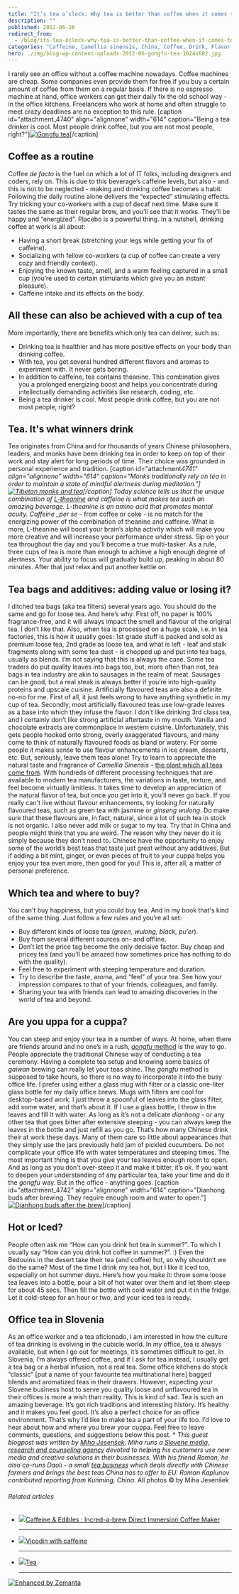 ```yaml
---
title: "It’s tea o’clock: Why tea is better than coffee when it comes to office life?"
description: ""
published: 2012-06-26
redirect_from:
  - /blog/its-tea-oclock-why-tea-is-better-than-coffee-when-it-comes-to-office-life/swizec/4737
categories: "Caffeine, Camellia sinensis, China, Coffee, Drink, Flavor, Tea, Theanine, Uncategorized"
hero: ./img/blog-wp-content-uploads-2012-06-gongfu-tea-1024x682.jpg
---
```


I rarely see an office without a coffee machine nowadays. Coffee machines are cheap. Some companies even provide them for free if you buy a certain amount of coffee from them on a regular basis. If there is no espresso machine at hand, office workers can get their daily fix the old school way - in the office kitchens. Freelancers who work at home and often struggle to meet crazy deadlines are no exception to this rule. \[caption id="attachment_4740" align="alignnone" width="614" caption="Being a tea drinker is cool. Most people drink coffee, but you are not most people, right?"][![Gongfu tea](./img/blog-wp-content-uploads-2012-06-gongfu-tea-1024x682.jpg "Gongfu tea")](http://swizec.com/blog/wp-content/uploads/2012/06/gongfu-tea.jpg)\[/caption]

## Coffee as a routine

Coffee _de facto_ is the fuel on which a lot of IT folks, including designers and coders, rely on. This is due to this beverage’s caffeine levels, but also - and this is not to be neglected - making and drinking coffee becomes a habit. Following the daily routine alone delivers the “expected” stimulating effects. Try tricking your co-workers with a cup of decaf next time. Make sure it tastes the same as their regular brew, and you’ll see that it works. They’ll be happy and “energized”. Placebo is a powerful thing. In a nutshell, drinking coffee at work is all about:

- Having a short break (stretching your legs while getting your fix of caffeine).
- Socializing with fellow co-workers (a cup of coffee can create a very cozy and friendly context).
- Enjoying the known taste, smell, and a warm feeling captured in a small cup (you’re used to certain stimulants which give you an instant pleasure).
- Caffeine intake and its effects on the body.

## All these can also be achieved with a cup of tea

More importantly, there are benefits which only tea can deliver, such as:

- Drinking tea is healthier and has more positive effects on your body than drinking coffee.
- With tea, you get several hundred different flavors and aromas to experiment with. It never gets boring.
- In addition to caffeine, tea contains theanine. This combination gives you a prolonged energizing boost and helps you concentrate during intellectually demanding activities like research, coding, etc.
- Being a tea drinker is cool. Most people drink coffee, but you are not most people, right?

## Tea. It's what winners drink

Tea originates from China and for thousands of years Chinese philosophers, leaders, and monks have been drinking tea in order to keep on top of their work and stay alert for long periods of time. Their choice was grounded in personal experience and tradition. \[caption id="attachment*4741" align="alignnone" width="614" caption="Monks traditionally rely on tea in order to maintain a state of mindful alertness during meditation."][![Tibetan monks and tea](./img/blog-wp-content-uploads-2012-06-tibetan-monks-and-tea-1024x683.jpg "Tibetan monks and tea")](http://swizec.com/blog/wp-content/uploads/2012/06/tibetan-monks-and-tea.jpg)\[/caption] Today science tells us that the unique combination of [L-theanine](http://en.wikipedia.org/wiki/Theanine "Theanine") and caffeine is what makes tea such an amazing beverage. L-theanine is an amino acid that promotes mental acuity. Caffeine \_per se* - from coffee or coke - is no match for the energizing power of the combination of theanine and caffeine. What is more, L-theanine will boost your brain’s alpha activity which will make you more creative and will increase your performance under stress. Sip on your tea throughout the day and you’ll become a true multi-tasker. As a rule, three cups of tea is more than enough to achieve a high enough degree of alertness. Your ability to focus will gradually build up, peaking in about 80 minutes. After that just relax and put another kettle on.

## Tea bags and additives: adding value or losing it?

I ditched tea bags (aka tea filters) several years ago. You should do the same and go for loose tea. And here’s why. First off, no paper is 100% fragrance-free, and it will always impact the smell and flavour of the original tea. I don’t like that. Also, when tea is processed on a huge scale, i.e. in tea factories, this is how it usually goes: 1st grade stuff is packed and sold as premium loose tea, 2nd grade as loose tea, and what is left - leaf and stalk fragments along with some tea dust - is chopped up and put into tea bags, usually as blends. I’m not saying that this is always the case. Some tea traders do put quality leaves into bags too, but, more often than not, tea bags in tea industry are akin to sausages in the realm of meat. Sausages can be good, but a real steak is always better if you’re into high-quality proteins and upscale cuisine. Artificially flavoured teas are also a definite no-no for me. First of all, it just feels wrong to have anything synthetic in my cup of tea. Secondly, most artificially flavoured teas use low-grade leaves as a base into which they infuse the flavor. I don’t like drinking 3rd class tea, and I certainly don’t like strong artificial aftertaste in my mouth. Vanilla and chocolate extracts are commonplace in western cuisine. Unfortunately, this gets people hooked onto strong, overly exaggerated flavours, and many come to think of naturally flavoured foods as bland or watery. For some people it makes sense to use flavour enhancements in ice cream, desserts, etc. But, seriously, leave them teas alone! Try to learn to appreciate the natural taste and fragrance of _Camellia Sinensis_ - [the plant which all teas come from](http://eng.daoli.eu/understanding-tea/ "All teas come from the same plant of the Camellia family."). With hundreds of different processing techniques that are available to modern tea manufacturers, the variations in taste, texture, and feel become virtually limitless. It takes time to develop an appreciation of the natural flavor of tea, but once you get into it, you’ll never go back. If you really can't live without flavour enhancements, try looking for naturally flavoured teas, such as green tea with jasmine or _ginseng wulong_. Do make sure that these flavours are, in fact, natural, since a lot of such tea in stock is not organic. I also never add milk or sugar to my tea. Try that in China and people might think that you are weird. The reason why they never do it is simply because they don’t need to. Chinese have the opportunity to enjoy some of the world’s best teas that taste just great without any additives. But if adding a bit mint, ginger, or even pieces of fruit to your cuppa helps you enjoy your tea even more, then good for you! This is, after all, a matter of personal preference.

## Which tea and where to buy?

You can't buy happiness, but you could buy tea. And in my book that's kind of the same thing. Just follow a few rules and you’re all set:

- Buy different kinds of loose tea (_green, wulong, black, pu’er_).
- Buy from several different sources on- and offline.
- Don’t let the price tag become the only decisive factor. Buy cheap and pricey tea (and you’ll be amazed how sometimes price has nothing to do with the quality).
- Feel free to experiment with steeping temperature and duration.
- Try to describe the taste, aroma, and “feel” of your tea. See how your impression compares to that of your friends, colleagues, and family.
- Sharing your tea with friends can lead to amazing discoveries in the world of tea and beyond.

## Are you uppa for a cuppa?

You can steep and enjoy your tea in a number of ways. At home, when there are friends around and no one’s in a rush, [_gongfu_ method](http://eng.daoli.eu/culture-of-tea-drinking-impressions-from-hosting-tea-parties/ "Try using gaiwan and let your teas shine.") is the way to go. People appreciate the traditional Chinese way of conducting a tea ceremony. Having a complete tea setup and knowing some basics of _gaiwan_ brewing can really let your teas shine. The _gongfu_ method is supposed to take hours, so there is no way to incorporate it into the busy office life. I prefer using either a glass mug with filter or a classic one-liter glass bottle for my daily office brews. Mugs with filters are cool for desktop-based work. I just throw a spoonful of leaves into the glass filter, add some water, and that’s about it. If I use a glass bottle, I throw in the leaves and fill it with water. As long as it’s not a delicate _dianhong_ - or any other tea that goes bitter after extensive steeping - you can always keep the leaves in the bottle and just refill as you go. That’s how many Chinese drink their at work these days. Many of them care so little about appearances that they simply use the jars previously held jam of pickled cucumbers. Do not complicate your office life with water temperatures and steeping times. The most important thing is that you give your tea leaves enough room to open. And as long as you don’t over-steep it and make it bitter, it’s ok. If you want to deepen your understanding of any particular tea, take your time and do it the _gongfu_ way. But in the office - anything goes. \[caption id="attachment_4742" align="alignnone" width="614" caption="Dianhong buds after brewing. They require enough room and water to open."][![Dianhong buds after the brew](./img/blog-wp-content-uploads-2012-06-dianhong-buds-1024x682.jpg "Dianhong buds after the brew")](http://swizec.com/blog/wp-content/uploads/2012/06/dianhong-buds.jpg)\[/caption]

## Hot or Iced?

People often ask me “How can you drink hot tea in summer?”. To which I usually say “How can you drink hot coffee in summer?”. :) Even the Bedouins in the desert take their tea (and coffee) hot, so why shouldn’t we do the same? Most of the time I drink my tea hot, but I like it iced too, especially on hot summer days. Here’s how you make it: throw some loose tea leaves into a bottle, pour a bit of hot water over them and let them steep for about 45 secs. Then fill the bottle with cold water and put it in the fridge. Let it cold-steep for an hour or two, and your iced tea is ready.

## Office tea in Slovenia

As an office worker and a tea aficionado, I am interested in how the culture of tea drinking is evolving in the cubicle world. In my office, tea is always available, but when I go out for meetings, it’s sometimes difficult to get. In Slovenia, I’m always offered coffee, and if I ask for tea instead, I usually get a tea bag or a herbal infusion, not a real tea. Some office kitchens do stock “classic” \[put a name of your favourite tea multinational here] bagged blends and aromatized teas in their drawers. However, expecting your Slovene business host to serve you quality loose and unflavoured tea in their offices is more a wish than reality. This is kind of sad. Tea is such an amazing beverage. It’s got rich traditions and interesting history. It’s healthy and it makes you feel good. It’s also a perfect choice for an office environment. That’s why I’d like to make tea a part of your life too. I’d love to hear about how and where you brew your cuppa. Feel free to leave comments, questions, and suggestions below this post. \* _This guest blogpost was written by [Miha Jesenšek](https://plus.google.com/115689353638738570665?rel=author "Miha's G+"). Miha runs a [Slovene media, research and counseling agency](http://ithinkthereforeiam.si/english/ "I think, therefore I am") devoted to helping his customers use new media and creative solutions in their businesses. With his friend Roman, he also co-runs Daoli - a small [tea business](http://daoli.eu "Daoli online Chinese tea shop") which deals directly with Chinese farmers and brings the best teas China has to offer to EU._ _Roman Kaplunov contributed reporting from Kunming, China._ All photos © by Miha Jesenšek

###### Related articles

- [![](http://i.zemanta.com/96494256_80_80.jpg)](http://www.thinkgeek.com/caffeine/accessories/ecf3/?cpg=wnrss)[Caffeine & Edibles : Incred-a-brew Direct Immersion Coffee Maker](http://www.thinkgeek.com/caffeine/accessories/ecf3/?cpg=wnrss)

  ***

- [![](http://i.zemanta.com/noimg_05_80_80.jpg)](http://christianabney.typepad.com/blog/2012/06/vicodin-with-caffeine.html)[Vicodin with caffeine](http://christianabney.typepad.com/blog/2012/06/vicodin-with-caffeine.html)

  ***

- [![](http://i.zemanta.com/95528535_80_80.jpg)](http://bunintheovens.wordpress.com/2012/06/20/tea/)[Tea](http://bunintheovens.wordpress.com/2012/06/20/tea/)

  ***

[![Enhanced by Zemanta](http://img.zemanta.com/zemified_e.png?x-id=14159c68-e8be-4f62-8923-24e1f2a7eaed)](http://www.zemanta.com/?px "Enhanced by Zemanta")
